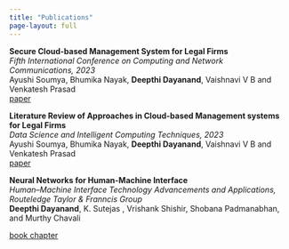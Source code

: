 ```yaml
---
title: "Publications"
page-layout: full
---
```


<!-- > Check out my [Google Scholar](https://scholar.google.com/citations?user=v7O9-RgAAAAJ&hl=en) for a more updated list of publications. <!-->

**Secure Cloud-based Management System for Legal Firms** \
_Fifth International Conference on Computing and Network Communications, 2023_ \
Ayushi Soumya, Bhumika Nayak, **Deepthi Dayanand**, Vaishnavi V B and Venkatesh Prasad \
<a href="https://link.springer.com/book/9789819745395" type="button" class="btn btn-outline-primary btn-sm">paper</a>


**Literature Review of Approaches in Cloud-based Management systems for Legal Firms**\
_Data Science and Intelligent Computing Techniques, 2023_ \
Ayushi Soumya, Bhumika Nayak, **Deepthi Dayanand**, Vaishnavi V B and Venkatesh Prasad \
<a href="https://doi.org/10.56155/978-81-955020-2-8-54" type="button" class="btn btn-outline-primary btn-sm">paper</a>




**Neural Networks for Human-Machine Interface** \
_Human–Machine Interface Technology Advancements and Applications, Routeledge Taylor & Franncis Group_ \
**Deepthi Dayanand**, K. Sutejas , Vrishank Shishir, Shobana Padmanabhan, and Murthy Chavali \

<a href="https://www.taylorfrancis.com/chapters/edit/10.1201/9781003326830-1/neural-networks-human%E2%80%93machine-interface-deepthi-dayanand-sutejas-vrishank-shishir-shobana-padmanabhan-murthy-chavali?context=ubx&refId=f9f3dadb-b890-4538-89c2-07c3d8fa87b8" type="button" class="btn btn-outline-primary btn-sm">book chapter</a>


